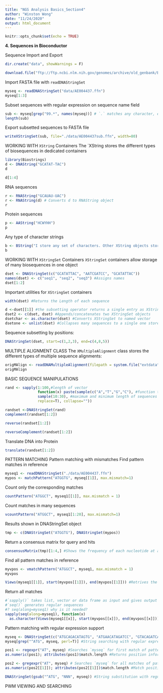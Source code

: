 ```yaml
---
title: "NGS Analysis Basics_Section4"
author: "Winston Wong"
date: "11/24/2020"
output: html_document
---
```


```r
knitr::opts_chunk$set(echo = TRUE)
```

__4. Sequences in Bioconductor__

Sequence Import and Export
```r
dir.create("data", showWarnings = F)

download.file("ftp://ftp.ncbi.nlm.nih.gov/genomes/archive/old_genbank/Bacteria/Halobacterium_sp_uid217/AE004437.ffn", "data/AE004437.ffn")
```

Import FASTA file with `readDNAStringSet`
```r
myseq <- readDNAStringSet("data/AE004437.ffn")
myseq[1:3]
```

Subset sequences with regular expression on sequence name field
```r
sub <- myseq[grep("99.*", names(myseq))] # `.` matches any character, except newline characters,`*` matches zero or more of the preceding group
length(sub)
```

Export subsetted sequences to FASTA file
```r
writeXStringSet(sub, file="./data/AE004437sub.ffn", width=80)
```

WORKING WITH `XString` Containers
The `XString stores the different types of biosequences in dedicated containers
```r
library(Biostrings)
d <- DNAString("GCATAT-TAC")
d

d[1:4]
```

RNA sequences
```r
r <- RNAString("GCAUAU-UAC")
r <- RNAString(d) # Converts d to RNAString object
r
```

Protein sequences
```r
p <- AAString("HCWYHH")
p
```

Any type of character strings
```r
b <- BString("I store any set of characters. Other XString objects store only the IUPAC characters.")
b
```

WORKING WITH `XStringSet` Containers
`XStringSet` containers allow storage of many biosequences in one object
```r
dset <- DNAStringSet(c("GCATATTAC", "AATCGATCC", "GCATATTAC"))
names(dset) <- c("seq1", "seq2", "seq3") #Assigns names
dset[1:2]
```

Important utilities for `XStringSet` containers
```r
width(dset) #Returns the Length of each sequence
```

```r
d <-dset[[1]] #the subsetting operator returns a single entry as XString object
dset2 <- c(dset, dset) #Appends/concatenates two XStringSet objects
dsetchar <- as.character(dset) #Converts XStringSet to named vector
dsetone <- unlist(dset) #Collapses many sequences to a single one stored in a DNAString container
```

Sequence subsetting by positions:
```r
DNAStringSet(dset, start=c(1,2,3), end=c(4,8,5))
```

MULTIPLE ALIGNMENT CLASS
The `XMultipleAlignment` class stores the different types of multiple sequence alignments:
```r
origMAlign <- readDNAMultipleAlignment(filepath = system.file("extdata", "msx2_mRNA.aln",package = "Biostrings"), format = "clustal")
origMAlign
```

BASIC SEQUENCE MANIPULATIONS
```r
rand <- sapply(1:100,#length of vector
               function(x) paste(sample(c("A","T","G","C"), #function to be applied to each element of the vector
               sample(10:30), #maximum and minimum length of sequences
               replace=T), collapse=""))

randset <-DNAStringSet(rand)
complement(randset[1:2])

reverse(randset[1:2])

reverseComplement(randset[1:2])
```

Translate DNA into Protein
```r
translate(randset[1:2])
```

PATTERN MATCHING
Pattern matching with mismatches
Find pattern matches in reference
```r
myseq1 <- readDNAStringSet("./data/AE004437.ffn")
mypos <- matchPattern("ATGGTG", myseq[[1]], max.mismatch=1)
```

Count only the corresponding matches
```r
countPattern("ATGGCT", myseq1[[1]], max.mismatch = 1)
```

Count matches in many sequences
```r
vcountPattern("ATGGCT", myseq1[1:20], max.mismatch=1)
```

Results shown in DNAStringSet object
```r
tmp <- c(DNAStringSet("ATGGTG"), DNAStringSet(mypos))
```

Return a consensus matrix for query and hits
```r
consensusMatrix(tmp)[1:4,] #Shows the frequency of each nucleotide at a position in `tmp`
```

Find all pattern matches in reference
```r
myvpos <- vmatchPattern("ATGGCT", myseq1, max.mismatch = 1)
myvpos
```

```r
Views(myseq1[[1]], start(myvpos[[1]]), end(myvpos[[1]])) #Retrives the result for a single entry
```

Return all matches
```r
#`sapply()` takes list, vector or data frame as input and gives output in vector or matrix
#`seq()` generates regular sequences
#? seq(along=myseq1) why is it needed?
sapply(seq(along=myseq1), function(x)
  as.character(Views(myseq1[[x]], start(myvpos[[x]]), end(myvpos[[x]]))))[1:4]
```

Pattern matching with regular expression support
```r
myseq <- DNAStringSet(c("ATGCAGACATAGTG", "ATGAACATAGATCC", "GTACAGATCAC"))
myseq[grep("^ATG", myseq, perl=T)] #String searching with regular expression support, `^` matches any character that isn't between the brackets
```

```r
pos1 <- regexpr("AT", myseq) #Searches `myseq` for first match of pattern "AT"
as.numeric(pos1); attributes(pos1)$match.length #Returns position information of matches
```

```r
pos2 <- gregexpr("AT", myseq) # Searches `myseq` for all matches of pattern "AT"
as.numeric(pos2[[1]]); attributes(pos2[[1]])$match.length #Match positions in first sequence
```

```r
DNAStringSet(gsub("^ATG", "NNN", myseq)) #String substitution with regular expression support
```

PWM VIEWING AND SEARCHING
